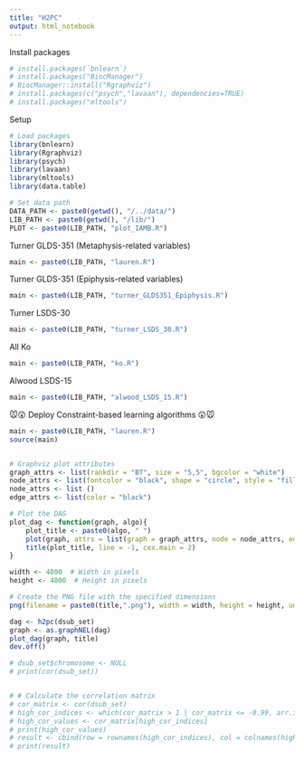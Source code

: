 ```yaml
---
title: "H2PC"
output: html_notebook
---
```



Install packages
```r
# install.packages(`bnlearn`)
# install.packages("BiocManager")
# BiocManager::install("Rgraphviz")
# install.packages(c("psych","lavaan"), dependencies=TRUE)
# install.packages("mltools")

```


Setup
```r
# Load packages
library(bnlearn)
library(Rgraphviz)
library(psych)
library(lavaan)
library(mltools)
library(data.table)

# Set data path
DATA_PATH <- paste0(getwd(), "/../data/")
LIB_PATH <- paste0(getwd(), "/lib/")
PLOT <- paste0(LIB_PATH, "plot_IAMB.R")
```


Turner GLDS-351 (Metaphysis-related variables)
```r
main <- paste0(LIB_PATH, "lauren.R")
```


Turner GLDS-351 (Epiphysis-related variables)
```r
main <- paste0(LIB_PATH, "turner_GLDS351_Epiphysis.R")
```


Turner LSDS-30
```r
main <- paste0(LIB_PATH, "turner_LSDS_30.R")
```


All Ko
```r
main <- paste0(LIB_PATH, "ko.R")
```


Alwood LSDS-15
```r
main <- paste0(LIB_PATH, "alwood_LSDS_15.R")
```



🐭😲 Deploy Constraint-based learning algorithms 😲🐭
```r
main <- paste0(LIB_PATH, "lauren.R")
source(main)


# Graphviz plot attributes
graph_attrs <- list(rankdir = "BT", size = "5,5", bgcolor = "white")
node_attrs <- list(fontcolor = "black", shape = "circle", style = "filled", fillcolor = "lightyellow")
node_attrs <- list ()
edge_attrs <- list(color = "black")

# Plot the DAG
plot_dag <- function(graph, algo){
    plot_title <- paste0(algo, " ")
    plot(graph, attrs = list(graph = graph_attrs, node = node_attrs, edge = edge_attrs))
    title(plot_title, line = -1, cex.main = 2)
}

width <- 4800  # Width in pixels
height <- 4800  # Height in pixels

# Create the PNG file with the specified dimensions
png(filename = paste0(title,".png"), width = width, height = height, units = "px", res = 500)  # Adjust resolution as needed

dag <- h2pc(dsub_set)
graph <- as.graphNEL(dag)
plot_dag(graph, title)
dev.off()

# dsub_set$chromosome <- NULL
# print(cor(dsub_set))


# # Calculate the correlation matrix
# cor_matrix <- cor(dsub_set)
# high_cor_indices <- which(cor_matrix > 1 | cor_matrix <= -0.99, arr.ind = TRUE)
# high_cor_values <- cor_matrix[high_cor_indices]
# print(high_cor_values)
# result <- cbind(row = rownames(high_cor_indices), col = colnames(high_cor_indices), correlation = high_cor_values)
# print(result)

```